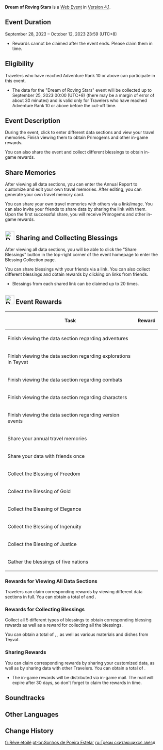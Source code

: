 {{Event Tabs}}
{{Event
|name              = Dream of Roving Stars
|image             = Dream of Roving Stars.png
|type              = Web
|time_known        = yes
|time_start        = 2023-09-28 12:00:00
|time_start_offset = GMT+8
|time_end          = 2023-10-12 23:59:59
|time_end_offset   = GMT+8
|link              = https://genshin.hoyoverse.com/en/news/detail/113150
|link2             = https://act.hoyoverse.com/ys/event/e20230928review/index.html
|link2name         = Event Page
}}
{{Description|The experiences you've had, and the people you've met — these are the things that make your journey unique.<br>With Paimon by your side, let the stars carry you away as you recall your precious memories from the past year...}}
'''Dream of Roving Stars''' is a [[Web Event]] in [[Version 4.1]].

==Event Duration==
September 28, 2023 – October 12, 2023 23:59 (UTC+8)
* Rewards cannot be claimed after the event ends. Please claim them in time.

==Eligibility==
Travelers who have reached Adventure Rank 10 or above can participate in this event.
* The data for the "Dream of Roving Stars" event will be collected up to September 25, 2023 00:00 (UTC+8) (there may be a margin of error of about 30 minutes) and is valid only for Travelers who have reached Adventure Rank 10 or above before the cut-off time.

==Event Description==
During the event, click to enter different data sections and view your travel memories. Finish viewing them to obtain Primogems and other in-game rewards.

You can also share the event and collect different blessings to obtain in-game rewards.

==Share Memories==
After viewing all data sections, you can enter the Annual Report to customize and edit your own travel memories. After editing, you can generate your own travel memory card.

You can share your own travel memories with others via a link/image. You can also invite your friends to share data by sharing the link with them. Upon the first successful share, you will receive Primogems and other in-game rewards.

==[[File:DRS Blessings Icon.png|30px]] Sharing and Collecting Blessings==
After viewing all data sections, you will be able to click the "Share Blessings" button in the top-right corner of the event homepage to enter the Blessing Collection page.

You can share blessings with your friends via a link. You can also collect different blessings and obtain rewards by clicking on links from friends.
* Blessings from each shared link can be claimed up to 20 times.

==[[File:DRS Rewards Icon.png|30px]] Event Rewards==
{|class="article-table"
!Task
!Reward
|-
|Finish viewing the data section regarding adventures
|{{Card List|delim=;|Primogem*40;Hero's Wit*2}}
|-
|Finish viewing the data section regarding explorations in Teyvat
|{{Card List|delim=;|Primogem*40;Hero's Wit*2}}
|-
|Finish viewing the data section regarding combats
|{{Card List|delim=;|Primogem*40;Hero's Wit*2}}
|-
|Finish viewing the data section regarding characters
|{{Card List|delim=;|Primogem*30;Hero's Wit*3}}
|-
|Finish viewing the data section regarding version events
|{{Card List|delim=;|Primogem*30;Hero's Wit*3}}
|-
|Share your annual travel memories
|{{Card List|delim=;|Mora*20,000}}
|-
|Share your data with friends once
|{{Card List|delim=;|Mora*20,000}}
|-
|Collect the Blessing of Freedom
|{{Card List|delim=;|Windwheel Aster*3;"Pile 'Em Up"*3;Mora*10,000}}
|-
|Collect the Blessing of Gold
|{{Card List|delim=;|Glaze Lily*3;Lotus Flower Crisp*3;Mora*10,000}}
|-
|Collect the Blessing of Elegance
|{{Card List|delim=;|Sakura Bloom*3;Tricolor Dango*3;Mora*10,000}}
|-
|Collect the Blessing of Ingenuity
|{{Card List|delim=;|Padisarah*3;Candied Ajilenakh Nut*3;Mora*10,000}}
|-
|Collect the Blessing of Justice
|{{Card List|delim=;|Rainbow Rose*3;Pate de Fruit*3;Mora*10,000}}
|-
|Gather the blessings of five nations
|{{Card List|delim=;|Mora*20,000;Mystic Enhancement Ore*4}}
|}

===Rewards for Viewing All Data Sections===
Travelers can claim corresponding rewards by viewing different data sections in full. You can obtain a total of {{Item|Primogem|x=180}} and {{Item|Hero's Wit|x=12}}.

===Rewards for Collecting Blessings===
Collect all 5 different types of blessings to obtain corresponding blessing rewards as well as a reward for collecting all the blessings.

You can obtain a total of {{Item|Mora|x=70,000}}, {{Item|Mystic Enhancement Ore|x=4}}, as well as various materials and dishes from Teyvat.

===Sharing Rewards===
You can claim corresponding rewards by sharing your customized data, as well as by sharing data with other Travelers. You can obtain a total of {{Item|Mora|x=40,000}}.
* The in-game rewards will be distributed via in-game mail. The mail will expire after 30 days, so don't forget to claim the rewards in time.

==Soundtracks==
{{Soundtracks by Category Table|type=eventgameplay}}

==Other Languages==
{{Other Languages
|en      = Dream of Roving Stars
|zhs     = 尘星旅梦
|zhs_rm  = Chénxīng Lǚmèng
|zht     = 塵星旅夢
|zht_rm  = Chénxīng Lǚmèng
|zh_tl   = 
|ja      = 浮世の星、旅の夢
|ja_rm   = Ukiyo no Hoshi, Tabi no Yume
|ja_tl   = Stars of the Fleeting World, Dreams of Travels
|ko      = 떠도는 별빛의 꿈
|ko_rm   = Tteodoneun Byeolbit-ui Kkum
|ko_tl   = Roaming Starlight's Dream
|es      = Sueño de estrellas errantes
|es_tl   = Dream of Wandering Stars
|fr      = Rêve étoilé
|fr_tl   = Starry Dream
|ru      = Грёзы скитающихся звёзд
|ru_tl   = 
|th      = ฝันพราวของดาวพเนจร
|th_rm   = 
|th_tl   = 
|vi      = Mộng Cảnh Ánh Sao
|vi_tl   = 
|de      = Traum von reisenden Sternen
|de_tl   = Dream of Traveling Stars
|id      = Mimpi Bintang yang Berkelana
|id_tl   = Dream of Wandering Stars
|pt      = Sonhos de Poeira Estelar
|pt_tl   = 
|tr      = Gezgin Yıldızların Rüyaları
|tr_tl   = 
|it      = Sogno di un viaggio tra le stelle
|it_tl   = Dream of a Journey Amongs the Stars
}}

==Change History==
{{Change History|4.1}}

[[fr:Rêve étoilé]]
[[pt-br:Sonhos de Poeira Estelar]]
[[ru:Грёзы скитающихся звёзд]]
